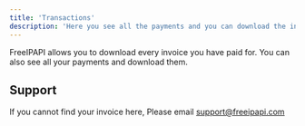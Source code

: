 ```yaml
---
title: 'Transactions'
description: 'Here you see all the payments and you can download the invoices'
---
```


FreeIPAPI allows you to download every invoice you have paid for. You can also see all your payments and download them.

## Support

If you cannot find your invoice here, Please email [support@freeipapi.com](mailto:support@freeipapi.com)
